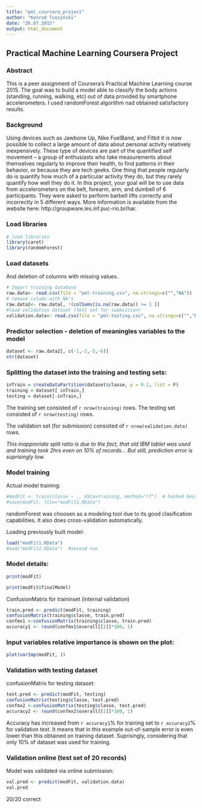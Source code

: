 ```yaml
---
title: "pml_courcera_project"
author: "Konrad Tuszyński"
date: "26.07.2015"
output: html_document
---
```


## Practical Machine Learning Coursera Project

### Abstract

This is a peer assignment of Coursera's Practical Machine Learning course 2015. The goal
was to build a model able to classify the body actions (standing, running, walking, etc)
out of data provided by smartphone accelerometers. I used randomForest algorithm nad obtained
satisfactory results.

### Background

Using devices such as Jawbone Up, Nike FuelBand, and Fitbit it is now possible to collect a large amount of data about personal activity relatively inexpensively. These type of devices are part of the quantified self movement – a group of enthusiasts who take measurements about themselves regularly to improve their health, to find patterns in their behavior, or because they are tech geeks. One thing that people regularly do is quantify how much of a particular activity they do, but they rarely quantify how well they do it. In this project, your goal will be to use data from accelerometers on the belt, forearm, arm, and dumbell of 6 participants. They were asked to perform barbell lifts correctly and incorrectly in 5 different ways. More information is available from the website here: http://groupware.les.inf.puc-rio.br/har. 


### Load libraries

```r
# load libraries
library(caret)
library(randomForest)
```


### Load datasets

And deletion of columns with missing values.

```r
# Import training database
raw.data<- read.csv(file = "pml-training.csv", na.strings=c("","NA"))
# remove colums with NA's
raw.data2<- raw.data[, !(colSums(is.na(raw.data)) >= 1 )]
#load validation dataset (test set for submission)
validation.data<- read.csv(file = "pml-testing.csv", na.strings=c("","NA"))
```

### Predictor selection - deletion of meaningles variables to the model

```r
dataset <- raw.data2[, c(-1,-2,-5,-6)]
str(dataset)
```


### Splitting the dataset into the training and testing sets:

```r
inTrain = createDataPartition(dataset$classe, p = 0.1, list = F)
training = dataset[ inTrain,]
testing = dataset[-inTrain,]
```

The training set consisted of `r nrow(training)` rows.
The testing set consisted of `r nrow(testing)` rows.

The validation set (for submission) consisted of `r nrow(validation.data)` rows.

*This inapproriate split ratio is due to the fact, that old IBM tablet was used and training 
took 2hrs even on 10% of records... But still, prediction error is suprisingly low.*

### Model training

Actual model training:

```r
#modFit <- train(classe ~ ., data=training, method="rf")  # hashed because knitted from saved model
#save(modFit, file="modFit1.RData")
```

randomForest was choosen as a modeling tool due to its good clasification capabilities.
It also does cross-validation automatically.

Loading previously built model:

```r
load("modFit1.RData")
#oad("modFit2.RData")  #second run
```


### Model details:

```r
print(modFit)
```



```r
print(modFit$finalModel)
```

ConfusionMatrix for traininset (internal validation)
```r
train.pred <- predict(modFit, training)
confusionMatrix(training$classe, train.pred)
confmx1 <-confusionMatrix(training$classe, train.pred)
accuracy1 <- round(confmx1$overall[[1]]*100, 1)
```

### Input variables relative importance is shown on the plot:

```r
plot(varImp(modFit, ))
```


### Validation with testing dataset

confusionMatrix for testing dataset:

```r
test.pred <- predict(modFit, testing)
confusionMatrix(testing$classe, test.pred)
confmx2 <-confusionMatrix(testing$classe, test.pred)
accuracy2 <- round(confmx2$overall[[1]]*100, 1)
```

Accuracy has increased from `r accuracy1`% for training set to `r accuracy2`% for 
validation test. It means that in this example out-of-sample error is even lower than this obtained
on training dataset. Suprisingly, considering that only 10% of dataset was used for training.


### Validation online (test set of 20 records)

Model was validated via online submission:

```r
val.pred <- predict(modFit, validation.data)
val.pred
```

20/20 correct



